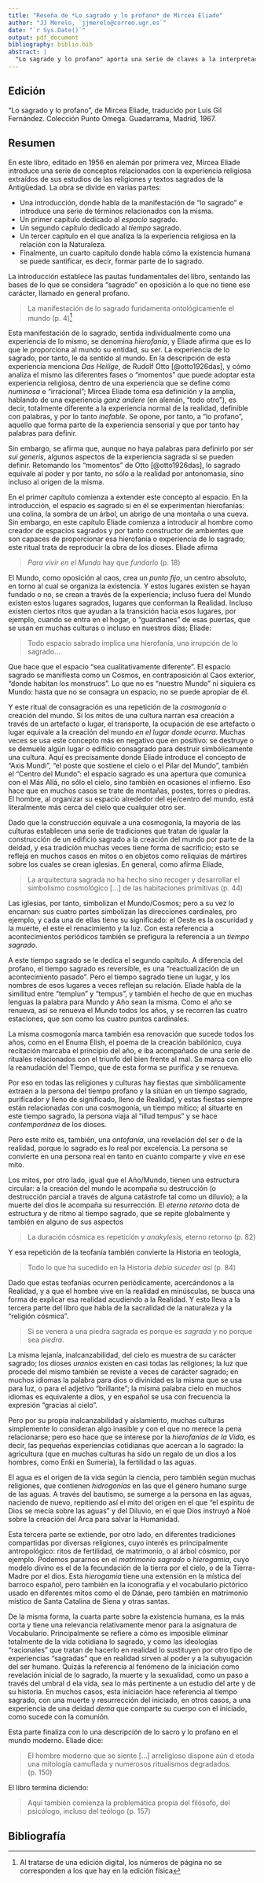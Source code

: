 ```yaml
---
title: "Reseña de *Lo sagrado y lo profano* de Mircea Eliade"
author: "JJ Merelo, `jjmerelo@correo.ugr.es`"
date: "`r Sys.Date()`"
output: pdf_document
bibliography: biblio.bib
abstract: |
  "Lo sagrado y lo profano" aporta una serie de claves a la interpretación de la obra artística con motivo u origen religioso, pero también a muchas obras arquitectónicas y obras visuales figurativas. La visión del mundo a través de la experiencia humana de lo sagrado permite entender mejor el significado de elementos arquitectónicos, pictóricos y escultóricos desde el inicio de las civilizaciones
---
```


## Edición

"Lo sagrado y lo profano", de Mircea Eliade, traducido por Luis Gil Fernández. Colección Punto Omega. Guadarrama, Madrid, 1967.

## Resumen

En este libro, editado en 1956 en alemán por primera vez, Mircea Eliade introduce una serie de conceptos relacionados con la experiencia religiosa extraídos de sus estudios de las religiones y textos sagrados de la Antigüedad. La obra se divide en varias partes:

* Una introducción, donde habla de la manifestación de "lo sagrado" e introduce una serie de términos relacionados con la misma.
* Un primer capítulo dedicado al *espacio* sagrado.
* Un segundo capítulo dedicado al *tiempo* sagrado.
* Un tercer capítulo en el que analiza la la experiencia religiosa en la relación con la Naturaleza.
* Finalmente, un cuarto capítulo donde habla cómo la existencia humana se puede santificar, es decir, formar parte de lo sagrado.

La introducción establece las pautas fundamentales del libro, sentando las bases de lo que se considera "sagrado" en oposición a lo que no tiene ese carácter, llamado en general profano.

> La manifestación de lo sagrado fundamenta ontológicamente el mundo (p. 4)^[Al tratarse de una edición digital, los números de página no se corresponden a los que hay en la edición física]

Esta manifestación de lo sagrado, sentida individualmente como una experiencia de lo mismo, se denomina *hierofanía*, y Eliade afirma que es lo que le proporciona al mundo su entidad, su ser. La experiencia de lo sagrado, por tanto, le da sentido al mundo. En la descripción de esta experiencia menciona *Das Heilige*, de Rudolf Otto [@otto1926das], y cómo analiza el mismo las diferentes fases o "momentos" que puede adoptar esta experiencia religiosa, dentro de una experiencia que se define como *numinosa* e "irracional"; Mircea Eliade toma esa definición y la amplía, hablando de una experiencia *ganz andere* (en alemán, "todo otro"), es decir, totalmente diferente a la experiencia normal de la realidad, definible con palabras, y por lo tanto *inefable*. Se opone, por tanto, a "lo profano", aquello que forma parte de la experiencia sensorial y que por tanto hay palabras para definir.

Sin embargo, se afirma que, aunque no haya palabras para definirlo por ser *sui generis*, algunos aspectos de la experiencia sagrada sí se pueden definir. Retomando los "momentos" de Otto [@otto1926das], lo sagrado equivale al poder y por tanto, no sólo a la realidad por antonomasia, sino incluso al origen de la misma.

En el primer capítulo comienza a extender este concepto al espacio. En la introducción, el espacio es sagrado si en él se experimentan hierofanías: una colina, la sombra de un árbol, un abrigo de una montaña o una cueva. Sin embargo, en este capítulo Eliade comienza a introducir al hombre como creador de espacios sagrados y por tanto constructor de ambientes que son capaces de proporcionar esa hierofanía o experiencia de lo sagrado; este ritual trata de reproducir la obra de los dioses. Eliade afirma

> *Para vivir en el Mundo* hay que *fundarlo* (p. 18)

El Mundo, como oposición al caos, crea un *punto fijo*, un centro absoluto, en torno al cual se organiza la existencia. Y estos lugares existen se hayan fundado o no, se crean a través de la experiencia; incluso fuera del Mundo existen estos lugares sagrados, lugares que conforman la Realidad. Incluso existen ciertos ritos que ayudan a la transición hacia esos lugares, por ejemplo, cuando se entra en el hogar, o "guardianes" de esas puertas, que se usan en muchas culturas o incluso en nuestros días; Eliade:

> Todo espacio sabrado implica una hierofanía, una irrupción de lo sagrado...

Que hace que el espacio "sea cualitativamente diferente". El espacio sagrado se manifiesta como un Cosmos, en contraposición al Caos exterior, "donde habitan los monstruos". Lo que no es "nuestro Mundo" ni siquiera es Mundo: hasta que no se consagra un espacio, no se puede apropiar de él.

Y este ritual de consagración es una repetición de la *cosmogonía* o creación del mundo. Si los mitos de una cultura narran esa creación a través de un artefacto o lugar, el transporte, la ocupación de ese artefacto o lugar equivale a la creación del mundo *en el lugar donde ocurra*. Muchas veces se usa este concepto más en negativo que en positivo: se destruye o se demuele algún lugar o edificio consagrado para destruir simbólicamente una cultura. Aquí es precisamente donde Eliade introduce el concepto de "Axis Mundi", "el poste que sostiene el cielo o el Pilar del Mundo", también el "Centro del Mundo": el espacio sagrado es una apertura que comunica con el Más Allá, no sólo el cielo, sino también en ocasiones el infierno. Eso hace que en muchos casos se trate de montañas, postes, torres o piedras. El hombre, al organizar su espacio alrededor del eje/centro del mundo, está literalmente más cerca del cielo que cualquier otro ser.

Dado que la construcción equivale a una cosmogonía, la mayoría de las culturas establecen una serie de tradiciones que tratan de igualar la construcción de un edificio sagrado a la creación del mundo por parte de la deidad, y esa tradición muchas veces tiene forma de sacrificio; esto se refleja en muchos casos en mitos o en objetos como reliquias de mártires sobre los cuales se crean iglesias. En general, como afirma Eliade,

> La arquitectura sagrada no ha hecho sino recoger y desarrollar el simbolismo cosmológico [...] de las habitaciones primitivas (p. 44)

Las iglesias, por tanto, simbolizan el Mundo/Cosmos; pero a su vez lo encarnan: sus cuatro partes simbolizan las direcciones cardinales, pro ejemplo, y cada una de ellas tiene su significado: el Oeste es la oscuridad y la muerte, el este el renacimiento y la luz. Con esta referencia a acontecimientos periódicos también se prefigura la referencia a un *tiempo sagrado*.

A este tiempo sagrado se le dedica el segundo capítulo. A diferencia del profano, el tiempo sagrado es reversible, es una "reactualización de un acontecimiento pasado". Pero el tiempo sagrado tiene un lugar, y los nombres de esos lugares a veces reflejan su relación. Eliade habla de la similitud entre "templun" y "tempus", y también el hecho de que en muchas lenguas la palabra para Mundo y Año sean la misma. Como el año se renueva, así se renueva el Mundo todos los años, y se recorren las cuatro estaciones, que son como los cuatro puntos cardinales.

La misma cosmogonía marca también esa renovación que sucede todos los años, como en el Enuma Elish, el poema de la creación babilónico, cuya recitación marcaba el principio del año, e iba acompañado de una serie de rituales relacionados con el triunfo del bien frente al mal. Se marca con ello la reanudación del Tiempo, que de esta forma se purifica y se renueva.

Por eso en todas las religiones y culturas hay fiestas que simbólicamente extraen a la persona del tiempo profano y la sitúan en un tiempo sagrado, purificador y lleno de significado, lleno de Realidad, y estas fiestas siempre están relacionadas con una cosmogonía, un tiempo mítico; al situarte en este tiempo sagrado, la persona viaja al "illud tempus" y se hace *contemporánea* de los dioses.

Pero este mito es, también, una *ontofanía*, una revelación del ser o de la realidad, porque lo sagrado es lo real por excelencia. La persona se convierte en una persona real en tanto en cuanto comparte y vive *en* ese mito.

Los mitos, por otro lado, igual que el Año/Mundo, tienen una estructura circular: a la creación del mundo le acompaña su destrucción (o destrucción parcial a través de alguna catástrofe tal como un diluvio); a la muerte del dios le acompaña su resurrección. El *eterno retorno* dota de estructura y de ritmo al tiempo sagrado, que se repite globalmente y también en alguno de sus aspectos

> La duración cósmica es repetición y *anakylesis*, eterno retorno (p. 82)

Y esa repetición de la teofanía también convierte la Historia en teología, 

> Todo lo que ha sucedido en la Historia *debía suceder así* (p. 84)

Dado que estas teofanías ocurren periódicamente, acercándonos a la Realidad, y a que el hombre vive en la realidad en minúsculas, se busca una forma de explicar esa realidad acudiendo a la Realidad. Y esto lleva a la tercera parte del libro que habla de la sacralidad de la naturaleza y la "religión cósmica".

> Si se venera a una piedra sagrada es porque es *sagrada* y no porque sea *piedra*.

La misma lejanía, inalcanzabilidad, del cielo es muestra de su carácter sagrado; los dioses *uranios* existen en casi todas las religiones; la luz que procede del mismo también se reviste a veces de carácter sagrado; en muchos idiomas la palabra para dios o divinidad es la misma que se usa para luz, o para el adjetivo "brillante"; la misma palabra cielo en muchos idiomas es equivalente a dios, y en español se usa con frecuencia la expresión "gracias al cielo".

Pero por su propia inalcanzabilidad y aislamiento, muchas culturas simplemente lo consideran algo inasible y con el que no merece la pena relacionarse; pero eso hace que se interese por la *hierofanías de la Vida*, es decir, las pequeñas experiencias cotidianas que acercan a lo sagrado: la agricultura (que en muchas culturas ha sido un regalo de un dios a los hombres, como Enki en Sumeria), la fertilidad o las aguas.

El agua es el origen de la vida según la ciencia, pero también según muchas religiones, que contienen *hidrogonías* en las que el género humano surge de las aguas. A través del bautismo, se sumerge a la persona en las aguas, naciendo de nuevo, repitiendo así el mito del origen en el que "el espíritu de Dios se mecía sobre las aguas" y del Diluvio, en el que Dios instruyó a Noé sobre la creación del Arca para salvar la Humanidad.

Esta tercera parte se extiende, por otro lado, en diferentes tradiciones compartidas por diversas religiones, cuyo interés es principalmente antropológico: ritos de fertilidad, de matrimonio, o al árbol cósmico, por ejemplo. Podemos pararnos en el *matrimonio sagrado* o *hierogamia*, cuyo modelo divino es el de la fecundación de la tierra por el cielo, o de la Tierra-Madre por el dios. Esta *hierogamia* tiene una extensión en la mística del barroco español, pero también en la iconografía y el vocabulario pictórico usado en diferentes mitos como el de Dánae, pero también en matrimonio místico de Santa Catalina de Siena y otras santas.

De la misma forma, la cuarta parte sobre la existencia humana, es la más corta y tiene una relevancia relativamente menor para la asignatura de Vocabulario. Principalmente se refiere a cómo es imposible eliminar totalmente de la vida cotidiana lo sagrado, y como las ideologías "racionales" que tratan de hacerlo en realidad lo sustituyen por otro tipo de experiencias "sagradas" que en realidad sirven al poder y a la subyugación del ser humano. Quizás la referencia al fenómeno de la iniciación como revelación inicial de lo sagrado, la muerte y la sexualidad, como un paso a través del umbral d ela vida, sea lo más pertinente a un estudio del arte y de su historia. En muchos casos, esta iniciación hace referencia al tiempo sagrado, con una muerte y resurrección del iniciado, en otros casos, a una experiencia de una deidad *dema* que comparte su cuerpo con el iniciado, como sucede con la comunión.

Esta parte finaliza con lo una descripción de lo sacro y lo profano en el mundo moderno. Eliade dice:

> El hombre moderno que se siente [...] arreligioso dispone aún d etoda una mitología camuflada y numerosos ritualismos degradados. (p. 150)

El libro termina diciendo:

> Aquí también comienza la problemática propia del filósofo, del psicólogo, incluso del teólogo (p. 157)



## Bibliografía
